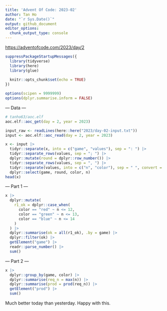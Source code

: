 ```yaml
---
title: 'Advent Of Code: 2023-02'
author: Tan Ho
date: "`r Sys.Date()`"
output: github_document
editor_options: 
  chunk_output_type: console
---
```


<https://adventofcode.com/2023/day/2>

```r
suppressPackageStartupMessages({
  library(tidyverse)
  library(here)
  library(glue)
  
  knitr::opts_chunk$set(echo = TRUE)
})

options(scipen = 9999999)
options(dplyr.summarise.inform = FALSE)
```

--- Data ---

```r
# tanho63/aoc.elf
aoc.elf::aoc_get(day = 2, year = 2023)
```

```r
input_raw <- readLines(here::here("2023/day-02-input.txt"))
input <- aoc.elf::aoc_read(day = 2, year = 2023)

x <- input |> 
  tidyr::separate(x, into = c("game", "values"), sep = ": ") |> 
  tidyr::separate_rows(values, sep = "; ") |> 
  dplyr::mutate(round = dplyr::row_number()) |> 
  tidyr::separate_rows(values, sep = ", ") |> 
  tidyr::separate(values, into = c("n", "color"), sep = " ", convert = T) |> 
  dplyr::select(game, round, color, n)
head(x)
```

--- Part 1 ---

```r
x |>
  dplyr::mutate(
    r1_ok = dplyr::case_when(
      color == "red" ~ n <= 12,
      color == "green" ~ n <= 13,
      color == "blue" ~ n <= 14
    )
  ) |> 
  dplyr::summarise(ok = all(r1_ok), .by = game) |> 
  dplyr::filter(ok) |> 
  getElement("game") |> 
  readr::parse_number() |> 
  sum()
```

--- Part 2 ---

```r
x |> 
  dplyr::group_by(game, color) |> 
  dplyr::summarise(req_n = max(n)) |> 
  dplyr::summarise(prod = prod(req_n)) |> 
  getElement("prod") |> 
  sum()
```

Much better today than yesterday. Happy with this. 
